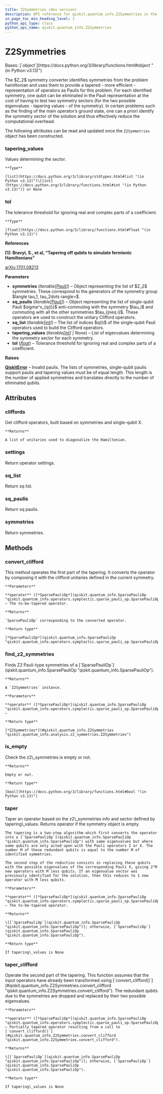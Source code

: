 ```yaml
---
title: Z2Symmetries (dev version)
description: API reference for qiskit.quantum_info.Z2Symmetries in the dev version of qiskit
in_page_toc_min_heading_level: 1
python_api_type: class
python_api_name: qiskit.quantum_info.Z2Symmetries
---
```


# Z2Symmetries

<Class id="qiskit.quantum_info.Z2Symmetries" isDedicatedPage={true} github="https://github.com/Qiskit/qiskit/tree/stable/2.0/qiskit/quantum_info/analysis/z2_symmetries.py#L29-L416" signature="qiskit.quantum_info.Z2Symmetries(symmetries, sq_paulis, sq_list, tapering_values=None, *, tol=1e-14)" modifiers="class">
  Bases: [`object`](https://docs.python.org/3/library/functions.html#object "(in Python v3.13)")

  The \$Z\_2\$ symmetry converter identifies symmetries from the problem hamiltonian and uses them to provide a tapered - more efficient - representation of operators as Paulis for this problem. For each identified symmetry, one qubit can be eliminated in the Pauli representation at the cost of having to test two symmetry sectors (for the two possible eigenvalues - tapering values - of the symmetry). In certain problems such as the finding of the main operator’s ground state, one can a priori identify the symmetry sector of the solution and thus effectively reduce the computational overhead.

  The following attributes can be read and updated once the `Z2Symmetries` object has been constructed.

  ### tapering\_values

  <Attribute id="qiskit.quantum_info.Z2Symmetries.tapering_values">
    Values determining the sector.

    **Type**

    [list](https://docs.python.org/3/library/stdtypes.html#list "(in Python v3.13)")\[[int](https://docs.python.org/3/library/functions.html#int "(in Python v3.13)")] or None
  </Attribute>

  ### tol

  <Attribute id="qiskit.quantum_info.Z2Symmetries.tol">
    The tolerance threshold for ignoring real and complex parts of a coefficient.

    **Type**

    [float](https://docs.python.org/3/library/functions.html#float "(in Python v3.13)")
  </Attribute>

  **References**

  **\[1]: Bravyi, S., et al, “Tapering off qubits to simulate fermionic Hamiltonians”**

  [arXiv:1701.08213](https://arxiv.org/abs/1701.08213)

  **Parameters**

  *   **symmetries** (*Iterable\[*[*Pauli*](qiskit.quantum_info.Pauli "qiskit.quantum_info.Pauli")*]*) – Object representing the list of \$Z\_2\$ symmetries. These correspond to the generators of the symmetry group \$langle tau\_1, tau\_2dots rangle>\$.
  *   **sq\_paulis** (*Iterable\[*[*Pauli*](qiskit.quantum_info.Pauli "qiskit.quantum_info.Pauli")*]*) – Object representing the list of single-qubit Pauli \$sigma^x\_\{q(i)}\$ anti-commuting with the symmetry \$tau\_i\$ and commuting with all the other symmetries \$tau\_\{jneq i}\$. These operators are used to construct the unitary Clifford operators.
  *   **sq\_list** (*Iterable\[*[*int*](https://docs.python.org/3/library/functions.html#int "(in Python v3.13)")*]*) – The list of indices \$q(i)\$ of the single-qubit Pauli operators used to build the Clifford operators.
  *   **tapering\_values** (*Iterable\[*[*int*](https://docs.python.org/3/library/functions.html#int "(in Python v3.13)")*] | None*) – List of eigenvalues determining the symmetry sector for each symmetry.
  *   **tol** ([*float*](https://docs.python.org/3/library/functions.html#float "(in Python v3.13)")) – Tolerance threshold for ignoring real and complex parts of a coefficient.

  **Raises**

  [**QiskitError**](exceptions#qiskit.exceptions.QiskitError "qiskit.exceptions.QiskitError") – Invalid paulis. The lists of symmetries, single-qubit paulis support paulis and tapering values must be of equal length. This length is the number of applied symmetries and translates directly to the number of eliminated qubits.

  ## Attributes

  ### cliffords

  <Attribute id="qiskit.quantum_info.Z2Symmetries.cliffords">
    Get clifford operators, built based on symmetries and single-qubit X.

    **Returns**

    A list of unitaries used to diagonalize the Hamiltonian.
  </Attribute>

  ### settings

  <Attribute id="qiskit.quantum_info.Z2Symmetries.settings">
    Return operator settings.
  </Attribute>

  ### sq\_list

  <Attribute id="qiskit.quantum_info.Z2Symmetries.sq_list">
    Return sq list.
  </Attribute>

  ### sq\_paulis

  <Attribute id="qiskit.quantum_info.Z2Symmetries.sq_paulis">
    Return sq paulis.
  </Attribute>

  ### symmetries

  <Attribute id="qiskit.quantum_info.Z2Symmetries.symmetries">
    Return symmetries.
  </Attribute>

  ## Methods

  ### convert\_clifford

  <Function id="qiskit.quantum_info.Z2Symmetries.convert_clifford" github="https://github.com/Qiskit/qiskit/tree/stable/2.0/qiskit/quantum_info/analysis/z2_symmetries.py#L303-L322" signature="convert_clifford(operator)">
    This method operates the first part of the tapering. It converts the operator by composing it with the clifford unitaries defined in the current symmetry.

    **Parameters**

    **operator** ([*SparsePauliOp*](qiskit.quantum_info.SparsePauliOp "qiskit.quantum_info.operators.symplectic.sparse_pauli_op.SparsePauliOp")) – The to-be-tapered operator.

    **Returns**

    `SparsePauliOp` corresponding to the converted operator.

    **Return type**

    [*SparsePauliOp*](qiskit.quantum_info.SparsePauliOp "qiskit.quantum_info.operators.symplectic.sparse_pauli_op.SparsePauliOp")
  </Function>

  ### find\_z2\_symmetries

  <Function id="qiskit.quantum_info.Z2Symmetries.find_z2_symmetries" github="https://github.com/Qiskit/qiskit/tree/stable/2.0/qiskit/quantum_info/analysis/z2_symmetries.py#L180-L301" signature="find_z2_symmetries(operator)" modifiers="classmethod">
    Finds Z2 Pauli-type symmetries of a [`SparsePauliOp`](qiskit.quantum_info.SparsePauliOp "qiskit.quantum_info.SparsePauliOp").

    **Returns**

    A `Z2Symmetries` instance.

    **Parameters**

    **operator** ([*SparsePauliOp*](qiskit.quantum_info.SparsePauliOp "qiskit.quantum_info.operators.symplectic.sparse_pauli_op.SparsePauliOp")) –

    **Return type**

    [*Z2Symmetries*](#qiskit.quantum_info.Z2Symmetries "qiskit.quantum_info.analysis.z2_symmetries.Z2Symmetries")
  </Function>

  ### is\_empty

  <Function id="qiskit.quantum_info.Z2Symmetries.is_empty" github="https://github.com/Qiskit/qiskit/tree/stable/2.0/qiskit/quantum_info/analysis/z2_symmetries.py#L171-L178" signature="is_empty()">
    Check the z2\_symmetries is empty or not.

    **Returns**

    Empty or not.

    **Return type**

    [bool](https://docs.python.org/3/library/functions.html#bool "(in Python v3.13)")
  </Function>

  ### taper

  <Function id="qiskit.quantum_info.Z2Symmetries.taper" github="https://github.com/Qiskit/qiskit/tree/stable/2.0/qiskit/quantum_info/analysis/z2_symmetries.py#L355-L381" signature="taper(operator)">
    Taper an operator based on the z2\_symmetries info and sector defined by tapering\_values. Returns operator if the symmetry object is empty.

    The tapering is a two-step algorithm which first converts the operator into a [`SparsePauliOp`](qiskit.quantum_info.SparsePauliOp "qiskit.quantum_info.SparsePauliOp") with same eigenvalues but where some qubits are only acted upon with the Pauli operators I or X. The number M of these redundant qubits is equal to the number M of identified symmetries.

    The second step of the reduction consists in replacing these qubits with the possible eigenvalues of the corresponding Pauli X, giving 2^M new operators with M less qubits. If an eigenvalue sector was previously identified for the solution, then this reduces to 1 new operator with M less qubits.

    **Parameters**

    **operator** ([*SparsePauliOp*](qiskit.quantum_info.SparsePauliOp "qiskit.quantum_info.operators.symplectic.sparse_pauli_op.SparsePauliOp")) – The to-be-tapered operator.

    **Returns**

    \[[`SparsePauliOp`](qiskit.quantum_info.SparsePauliOp "qiskit.quantum_info.SparsePauliOp")]; otherwise, [`SparsePauliOp`](qiskit.quantum_info.SparsePauliOp "qiskit.quantum_info.SparsePauliOp").

    **Return type**

    If tapering\_values is None
  </Function>

  ### taper\_clifford

  <Function id="qiskit.quantum_info.Z2Symmetries.taper_clifford" github="https://github.com/Qiskit/qiskit/tree/stable/2.0/qiskit/quantum_info/analysis/z2_symmetries.py#L324-L353" signature="taper_clifford(operator)">
    Operate the second part of the tapering. This function assumes that the input operators have already been transformed using [`convert_clifford()`](#qiskit.quantum_info.Z2Symmetries.convert_clifford "qiskit.quantum_info.Z2Symmetries.convert_clifford"). The redundant qubits due to the symmetries are dropped and replaced by their two possible eigenvalues.

    **Parameters**

    **operator** ([*SparsePauliOp*](qiskit.quantum_info.SparsePauliOp "qiskit.quantum_info.operators.symplectic.sparse_pauli_op.SparsePauliOp")) – Partially tapered operator resulting from a call to [`convert_clifford()`](#qiskit.quantum_info.Z2Symmetries.convert_clifford "qiskit.quantum_info.Z2Symmetries.convert_clifford").

    **Returns**

    \[[`SparsePauliOp`](qiskit.quantum_info.SparsePauliOp "qiskit.quantum_info.SparsePauliOp")]; otherwise, [`SparsePauliOp`](qiskit.quantum_info.SparsePauliOp "qiskit.quantum_info.SparsePauliOp").

    **Return type**

    If tapering\_values is None
  </Function>
</Class>

